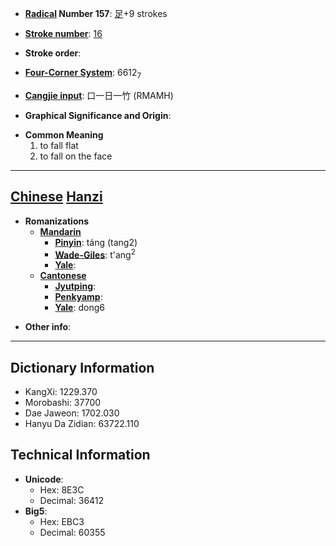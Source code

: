 * '''[[Wiktionary:Chinese radical index| Radical]] Number 157''': [[Wiktionary:Chinese radical index 足|足]]+9 strokes

* '''[[Wiktionary:Chinese total strokes index|Stroke number]]''': [[Wiktionary:Chinese total strokes index 16|16]]

* '''Stroke order''': 

* '''[[Wiktionary:Chinese four corner index|Four-Corner System]]''': 6612<sub>7</sub>

* '''[[Wiktionary:Chinese Cangjie index|Cangjie input]]''': 口一日一竹 (RMAMH)

* '''Graphical Significance and Origin''': 

* '''Common Meaning'''
*#to fall flat
*# to fall on the face


----

== [[Chinese]] [[Hanzi]] ==

* '''Romanizations'''
** '''[[Mandarin]]'''
*** '''[[Pinyin]]''': táng (tang2)
*** '''[[Wade-Giles]]''': t'ang<sup>2</sup>
*** '''[[Yale]]''': 
** '''[[Cantonese]]'''
*** '''[[Jyutping]]''':
*** '''[[Penkyamp]]''': 
*** '''[[Yale]]''': dong6

* '''Other info''': 

----

== Dictionary Information ==

* KangXi: 1229.370
* Morobashi: 37700
* Dae Jaweon: 1702.030
* Hanyu Da Zidian: 63722.110

== Technical Information ==

* '''Unicode''':
** Hex: 8E3C
** Decimal: 36412
* '''Big5''':
** Hex: EBC3
** Decimal: 60355